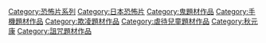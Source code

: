 [[Category:恐怖片系列|Category:恐怖片系列]]
[[Category:日本恐怖片|Category:日本恐怖片]]
[[Category:鬼題材作品|Category:鬼題材作品]]
[[Category:手機題材作品|Category:手機題材作品]]
[[Category:欺凌題材作品|Category:欺凌題材作品]]
[[Category:虐待兒童題材作品|Category:虐待兒童題材作品]]
[[Category:秋元康|Category:秋元康]]
[[Category:詛咒題材作品|Category:詛咒題材作品]]